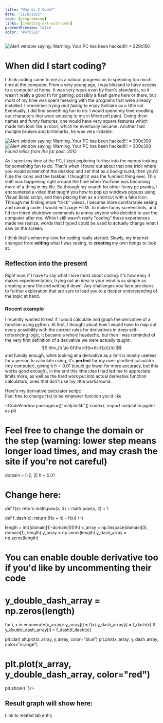 ```yaml
---
title: "Why do I Code?"
date: "21/6/2025"
tags: [programming]
links: [creating-art-with-code]
preventPreview: false
color: "#47C5E6"
---
```

![Alert window saying: Warning. Your PC has been hacked!!! = 229x150](/why-do-i-code/hacked.png)
# When did I start coding?
I think coding came to me as a natural progression to spending too much time at the computer. From a very young age, I was blessed to have access to a computer at home. It was very weak even by then's standards, so it wasn't really a good fit for gaming, possibly a flash game here or there, but most of my time was spent messing with the programs that were already installed. I remember trying *and failing* to enjoy Solitaire as a little kid. Eventually, I did find something fun to do: I would spend my time doodling out characters that were amusing to me in Microsoft paint. Giving them names and funny features, one would have very square features which made him look like a robot, which he eventually became. Another had multiple bruises and birthmarks, he was very irritable.

![Alert window saying: Warning. Your PC has been hacked!!! = 300x300](/why-do-i-code/square.png)
![Alert window saying: Warning. Your PC has been hacked!!! = 300x300](/why-do-i-code/angry.png)\
*Found relics from the far past, 2015*

As I spent my time at the PC, I kept exploring further into the menus looking for something fun to do. That's when I found out about that one trick where you would screenshot the desktop and set that as a background, then you'd hide the icons and the taskbar. I thought it was the funniest thing ever. This shift was happening right around the time when YouTube was becoming more of a thing in my life. So through my search for other funny pc pranks, I encountered a video that taught you how to pop up windows popups using Visual Basic script, and then placing that as a shortcut with a fake icon. Through me finding more "trick" videos, I became more comfortable seeing and running code. I would edit page HTML to make funny screenshots, and I'd run timed shutdown commands to annoy anyone who decided to use the computer after me. While I still wasn't really "coding" these experiences made me realize, words that I typed could be used to actually change what I saw on the screen.

I think that's when my love for coding really started. Slowly, my internet changed from **editing** what I was seeing, to **creating** my own things to look at.

## Reflection into the present
Right now, if I have to say what I love most about coding: it's how easy it makes experimentation, trying out an idea in your mind is as simple as creating a new file and writing it down. Any challenges you face are doors to further exploration that are sure to lead you to a deeper understanding of the topic at hand.

### Recent example
I recently wanted to test if I could calculate and graph the derivative of a function using python. At first, I thought about how I would have to map out every possibility with the correct rules for derivatives in deep self-referencing logic, it became a whole headache, but then I was reminded of the very first definition of a derivative we were actually taught:
$$
\lim_{h \to 0}\frac{f(x+h)-f(x)}{h}
$$
and funnily enough, while looking at a derivative as a limit is mostly useless for a person to calculate using, it's **perfect** for my over-glorified calculator (my computer), giving it $h=0.01$ (could go lower for more accuracy, but this works good enough), in the end this little idea I had led me to appreciate limits more, as well as the hard work put into actual derivative function calculators, ones that don't use my little workaround.

Here's my derivative calculator script:\
Feel free to change f(x) to be whatever function you'd like

<CodeWindow packages={["matplotlib"]} code={
`import matplotlib.pyplot as plt

# Feel free to change the domain or the step (warning: lower step means longer load times, and may crash the site if you're not careful)
domain = [-2, 2]
h = 0.01

# Change here:
def f(x):
    return math.pow(x, 3) + math.pow(x, 2) + 1


def f_dash(x):
    return (f(x + h) - f(x)) / h

length = int((domain[1]-domain[0])/h)
x_array = np.linspace(domain[0], domain[1], length)
y_array = np.zeros(length)
y_dash_array = np.zeros(length)
# You can enable double derivative too if you'd like by uncommenting their code
# y_double_dash_array = np.zeros(length)




for i, x in enumerate(x_array):
    y_array[i] = f(x)
    y_dash_array[i] = f_dash(x)
    # y_double_dash_array[i] = f_dash(f_dash(x))

plt.cla()
plt.plot(x_array, y_array, color="blue")
plt.plot(x_array, y_dash_array, color="orange")
# plt.plot(x_array, y_double_dash_array, color="red")
plt.show()
`}/>

## Result graph will show here:

<div id="plot-target"/>

<Link href={"/lab/derivative"}>Link to related lab entry</Link>